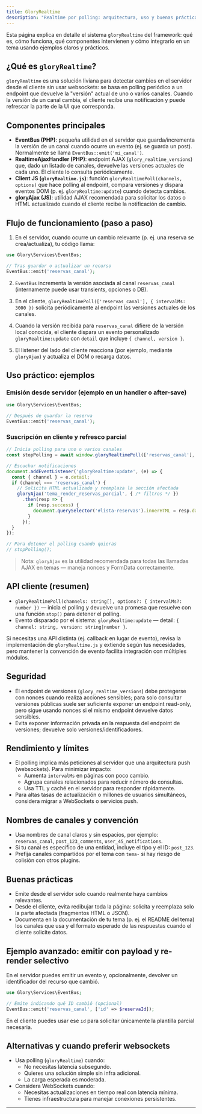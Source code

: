 ```yaml
---
title: GloryRealtime
description: "Realtime por polling: arquitectura, uso y buenas prácticas"
---
```


Esta página explica en detalle el sistema `gloryRealtime` del framework: qué es, cómo funciona,
qué componentes intervienen y cómo integrarlo en un tema usando ejemplos claros y prácticos.

## ¿Qué es `gloryRealtime`?

`gloryRealtime` es una solución liviana para detectar cambios en el servidor desde el cliente sin usar
websockets: se basa en polling periódico a un endpoint que devuelve la "versión" actual de uno o varios
canales. Cuando la versión de un canal cambia, el cliente recibe una notificación y puede refrescar
la parte de la UI que corresponda.

## Componentes principales

- **EventBus (PHP)**: pequeña utilidad en el servidor que guarda/incrementa la versión de un canal cuando
  ocurre un evento (ej. se guarda un post). Normalmente se llama `EventBus::emit('mi_canal')`.
- **RealtimeAjaxHandler (PHP)**: endpoint AJAX (`glory_realtime_versions`) que, dado un listado de canales,
  devuelve las versiones actuales de cada uno. El cliente lo consulta periódicamente.
- **Client JS (`gloryRealtime.js`)**: función `gloryRealtimePoll(channels, options)` que hace polling al
  endpoint, compara versiones y dispara eventos DOM (p. ej. `gloryRealtime:update`) cuando detecta cambios.
- **gloryAjax (JS)**: utilidad AJAX recomendada para solicitar los datos o HTML actualizado cuando el cliente
  recibe la notificación de cambio.

## Flujo de funcionamiento (paso a paso)

1. En el servidor, cuando ocurre un cambio relevante (p. ej. una reserva se crea/actualiza), tu código llama:

```php
use Glory\Services\EventBus;

// Tras guardar o actualizar un recurso
EventBus::emit('reservas_canal');
```

2. `EventBus` incrementa la versión asociada al canal `reservas_canal` (internamente puede usar transients, opciones o DB).

3. En el cliente, `gloryRealtimePoll(['reservas_canal'], { intervalMs: 3000 })` solicita periódicamente al endpoint
   las versiones actuales de los canales.

4. Cuando la versión recibida para `reservas_canal` difiere de la versión local conocida, el cliente dispara un evento
   personalizado `gloryRealtime:update` con `detail` que incluye `{ channel, version }`.

5. El listener del lado del cliente reacciona (por ejemplo, mediante `gloryAjax`) y actualiza el DOM o recarga datos.

## Uso práctico: ejemplos

### Emisión desde servidor (ejemplo en un handler o after-save)

```php
use Glory\Services\EventBus;

// Después de guardar la reserva
EventBus::emit('reservas_canal');
```

### Suscripción en cliente y refresco parcial

```javascript
// Inicia polling para uno o varios canales
const stopPolling = await window.gloryRealtimePoll(['reservas_canal'], { intervalMs: 3000 });

// Escuchar notificaciones
document.addEventListener('gloryRealtime:update', (e) => {
  const { channel } = e.detail;
  if (channel === 'reservas_canal') {
    // Solicita HTML actualizado y reemplaza la sección afectada
    gloryAjax('tema_render_reservas_parcial', { /* filtros */ })
      .then(resp => {
        if (resp.success) {
          document.querySelector('#lista-reservas').innerHTML = resp.data.html;
        }
      });
  }
});

// Para detener el polling cuando quieras
// stopPolling();
```

> Nota: `gloryAjax` es la utilidad recomendada para todas las llamadas AJAX en temas — maneja nonces y FormData correctamente.

## API cliente (resumen)

- `gloryRealtimePoll(channels: string[], options?: { intervalMs?: number })` — inicia el polling y devuelve
  una promesa que resuelve con una función `stop()` para detener el polling.
- Evento disparado por el sistema: `gloryRealtime:update` — detail: `{ channel: string, version: string|number }`.

Si necesitas una API distinta (ej. callback en lugar de evento), revisa la implementación de `gloryRealtime.js` y
extiende según tus necesidades, pero mantener la convención de evento facilita integración con múltiples módulos.

## Seguridad

- El endpoint de versiones (`glory_realtime_versions`) debe protegerse con nonces cuando realiza acciones sensibles;
  para solo consultar versiones públicas suele ser suficiente exponer un endpoint read-only, pero sigue usando nonces
  si el mismo endpoint devuelve datos sensibles.
- Evita exponer información privada en la respuesta del endpoint de versiones; devuelve solo versiones/identificadores.

## Rendimiento y límites

- El polling implica más peticiones al servidor que una arquitectura push (websockets). Para minimizar impacto:
  - Aumenta `intervalMs` en páginas con poco cambio.
  - Agrupa canales relacionados para reducir número de consultas.
  - Usa TTL y caché en el servidor para responder rápidamente.
- Para altas tasas de actualización o millones de usuarios simultáneos, considera migrar a WebSockets o servicios push.

## Nombres de canales y convención

- Usa nombres de canal claros y sin espacios, por ejemplo: `reservas_canal`, `post_123_comments`, `user_45_notifications`.
- Si tu canal es específico de una entidad, incluye el tipo y el ID: `post_123`.
- Prefija canales compartidos por el tema con `tema-` si hay riesgo de colisión con otros plugins.

## Buenas prácticas

- Emite desde el servidor solo cuando realmente haya cambios relevantes.
- Desde el cliente, evita redibujar toda la página: solicita y reemplaza solo la parte afectada (fragmentos HTML o JSON).
- Documenta en la documentación de tu tema (p. ej. el README del tema) los canales que usa y el formato esperado de las respuestas cuando el cliente solicite datos.

## Ejemplo avanzado: emitir con payload y re-render selectivo

En el servidor puedes emitir un evento y, opcionalmente, devolver un identificador del recurso que cambió.

```php
use Glory\Services\EventBus;

// Emite indicando qué ID cambió (opcional)
EventBus::emit('reservas_canal', ['id' => $reservaId]);
```

En el cliente puedes usar ese `id` para solicitar únicamente la plantilla parcial necesaria.

## Alternativas y cuando preferir websockets

- Usa polling (`gloryRealtime`) cuando:
  - No necesitas latencia subsegundo.
  - Quieres una solución simple sin infra adicional.
  - La carga esperada es moderada.
- Considera WebSockets cuando:
  - Necesitas actualizaciones en tiempo real con latencia mínima.
  - Tienes infraestructura para manejar conexiones persistentes.

---



